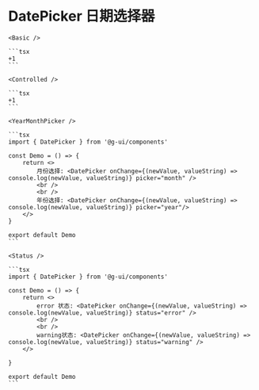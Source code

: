 
# DatePicker 日期选择器

<DemoBlock>

    <Basic />

    ```tsx
    +1
    ```

</DemoBlock>

<DemoBlock>

    <Controlled />

    ```tsx
    +1
    ```

</DemoBlock>

<DemoBlock>

    <YearMonthPicker />

    ```tsx
    import { DatePicker } from '@g-ui/components'

    const Demo = () => {
        return <>
            月份选择: <DatePicker onChange={(newValue, valueString) => console.log(newValue, valueString)} picker="month" />
            <br />
            <br />
            年份选择: <DatePicker onChange={(newValue, valueString) => console.log(newValue, valueString)} picker="year"/>
        </>
    }

    export default Demo
    ```

</DemoBlock>

<DemoBlock>

    <Status />

    ```tsx
    import { DatePicker } from '@g-ui/components'

    const Demo = () => {
        return <>
            error 状态: <DatePicker onChange={(newValue, valueString) => console.log(newValue, valueString)} status="error" />
            <br />
            <br />
            warning状态: <DatePicker onChange={(newValue, valueString) => console.log(newValue, valueString)} status="warning" />
        </>

    }

    export default Demo
    ```

</DemoBlock>
